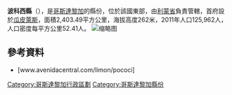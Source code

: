 '''波科西縣'''（{{lang-es|Cantón de Pococí}}），是[[哥斯達黎加|哥斯達黎加]]的縣份，位於該國東部，由[[利蒙省|利蒙省]]負責管轄，首府設於[[瓜皮萊斯區|瓜皮萊斯]]，面積2,403.49平方公里，海拔高度262米，2011年人口125,962人，人口密度每平方公里52.41人。
[[File:Costa_Rican_-_Warrior_Figure_-_Walters_20092025_-_Three_Quarter_Left.jpg|缩略图]]

==參考資料==
*[www.avenidacentral.com/limon/pococi]

{{哥斯達黎加省份}}
[[Category:哥斯達黎加行政區劃|Category:哥斯達黎加行政區劃]]
[[Category:哥斯達黎加縣份|Category:哥斯達黎加縣份]]